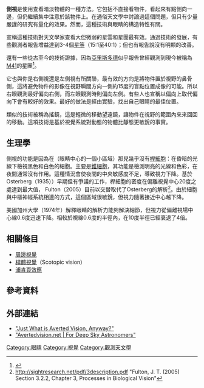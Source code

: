 '''側視'''是使用{{link-en|周邊視覺|Peripheral vision}}查看暗淡物體的一種方法。它包括不直接看物件，看起來有點側向一邊，但仍繼續集中注意於該物件上。在通俗天文學中討論過這個問題{{citation needed|date=January 2016}}，但只有少量嚴謹的研究{{citation needed|date=January 2016}}有量化的效果。然而，這種技術與眼睛的構造特性有關{{citation needed|reason=What properties?|date=January 2016}}。

宣稱{{by whom|date=November 2011}}這種技術對天文學家查看大但微弱的星雲和星團最有效。通過技術的發展，有些觀測者報告{{by whom|date=January 2016}}增益達到3-4個[[視星等|星等]]（15:1至40:1）；但也有報告{{by whom||date=January 2016}}說沒有明顯的改善。

還有一些從古至今的技術證據，因為[[亞里斯多德|亞里斯多德]]似乎報告曾經觀測到現今被稱為[[M41|M41]]的星團<ref>{{Cite web |url=http://messier.seds.org/more/m041_ari.html |title=M41 possibly recorded by Aristotle |accessdate=2016-02-25 |archive-date=2017-04-18 |archive-url=https://web.archive.org/web/20170418184854/http://messier.seds.org/more/m041_ari.html |dead-url=no }}</ref>。

它也與你是右側視還是左側視有所關聯，最有效的方向是將物件置於視野的鼻骨側，這將避免物件的影像在視野瞬間方向一側約15度的盲點位置成像的可能。所以右眼觀測最好偏向右側，而左眼觀測時則偏向左側。有些人{{Who|date=October 2010}}也宣稱以偏向上取代偏向下會有較好的效果。最好的做法是{{citation needed|reason=Has this been demonstrated as a good approach? Or is it better to simply look in the directions indicated earlier in the paragraph?|date=January 2016}}經由實驗，找出自己眼睛的最佳位置。

類似的技術被稱為搖鏡，這是輕微的移動望遠鏡，讓物件在視野的範圍內來來回回的移動。這項技術是基於視覺系統對動態的物體比靜態更敏銳的事實。

== 生理學 ==
側視的功能是因為在{{link-en|中央凹|Fovea centralis}}（眼睛中心的一個小區域）那兒幾乎沒有[[桿細胞|桿細胞]]：在昏暗的光線下檢視黑色和白色的細胞。{{link-en|中央凹|Fovea centralis}}主要是[[錐細胞|錐細胞]]，其功能是檢測明亮的光線和色彩，在夜間通常沒有作用。這種情況會使夜間的中央敏感度不足，導致視力下降。基於Osterberg（1935））早期但有爭議的工作，桿細胞的密度在偏離視覺中心20度之處達到最大值， Fulton（2005）目前以交替取代了Osterberg的解析<ref>http://sightresearch.net/pdf/3description.pdf {{Wayback|url=http://sightresearch.net/pdf/3description.pdf |date=20090824094324 }} "Fulton, J. T. (2005) Section 3.2.2, Chapter 3, Processes in Biological Vision"</ref>。由於細胞與中樞神經系統相連的方式，這個區域很敏銳，但視力隨著接近中心越下降。

美國加州大學（1974年）解釋眼睛的解析力能夠解決細節，但視力從偏離視場中心線0.6度迅速下降。相較於視線0.6度的半徑內，在10度半徑已經衰退了4倍。

== 相關條目 ==
* [[周邊視覺|周邊視覺]]
* [[桿體視覺|桿體視覺]]（Scotopic vision）
* [[薄暮現象|浦肯頁效應]]

== 參考資料 ==
<references/>

== 外部連結 ==
*[https://web.archive.org/web/20070328210404/http://vegas.astronomynv.org/Tutorials/avertedvision.htm "Just What is Averted Vision, Anyway?"]
*[https://web.archive.org/web/20100124194641/http://www.avertedvision.net/ "Avertedvision.net | For Deep Sky Astronomers"]

{{DEFAULTSORT:Averted Vision}}
[[Category:眼睛|Category:眼睛]]
[[Category:視覺|Category:視覺]]
[[Category:觀測天文學|Category:觀測天文學]]